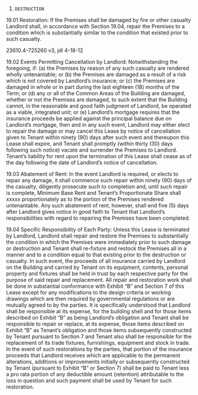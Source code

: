1. `DESTRUCTION`

19.01           Restoration:     If the Premises shall be damaged by fire or other casualty Landlord shall, in accordance with Section 19.04, repair the Premises to a condition which is substantially similar to the condition that existed prior to such casualty.

23610.4-725260 v3, jdl 4-18-12

19.02           Events Permitting Cancellation by Landlord:     Notwithstanding the foregoing, if: (a) the Premises by reason of any such casualty are rendered wholly untenantable; or (b) the Premises are damaged as a result of a risk which is not covered by Landlord’s insurance; or (c) the Premises are damaged in whole or in part during the last eighteen (18) months of the Term; or (d) any or all of the Common Areas of the Building are damaged, whether or not the Premises are damaged, to such extent that the Building cannot, in the reasonable and good faith judgment of Landlord, be operated as a viable, integrated unit; or (e) Landlord’s mortgage requires that the insurance proceeds be applied against the principal balance due on Landlord’s mortgage, then and in any such event, Landlord may either elect to repair the damage or may cancel this Lease by notice of cancellation given to Tenant within ninety (90) days after such event and thereupon this Lease shall expire, and Tenant shall promptly (within thirty (30) days following such notice) vacate and surrender the Premises to Landlord.  Tenant’s liability for rent upon the termination of this Lease shall cease as of the day following the date of Landlord’s notice of cancellation.

19.03           Abatement of Rent:     In the event Landlord is required, or elects to repair any damage, it shall commence such repair within ninety (90) days of the casualty, diligently prosecute such to completion and, until such repair is complete, Minimum Base Rent and Tenant’s Proportionate Share shall xxxxx proportionately as to the portion of the Premises rendered untenantable.  Any such abatement of rent, however, shall end five (5) days after Landlord gives notice in good faith to Tenant that                                                                              Landlord’s responsibilities with regard to repairing the Premises have been completed.

19.04           Specific Responsibility of Each Party:     Unless this Lease is terminated by Landlord, Landlord shall repair and restore the Premises to substantially the condition in which the Premises were immediately prior to such damage or destruction and Tenant shall re-fixture and restock the Premises all in a manner and to a condition equal to that existing prior to the destruction or casualty.  In such event, the proceeds of all insurance carried by Landlord on the Building and carried by Tenant on its equipment, contents, personal property and fixtures shall be held in trust by each respective party for the purpose of said repair and replacement.  All repair and restoration work shall be done in substantial conformance with Exhibit “B” and Section 7 of this Lease except for any modifications to the design criteria or working drawings which are then required by governmental regulations or are mutually agreed to by the parties.  It is specifically understood that Landlord shall be responsible at its expense, for the building shell and for those items described on Exhibit “B” as being Landlord’s obligation and Tenant shall be responsible to repair or replace, at its expense, those items described on Exhibit “B” as Tenant’s obligation and those items subsequently constructed by Tenant pursuant to Section 7 and Tenant also shall be responsible for the replacement of its trade fixtures, furnishings, equipment and stock in trade.  In the event of such restorations by the parties, that portion of the insurance proceeds that Landlord receives                                                                                                                                                                                                                                                                                                                                                                                      which are applicable to the permanent alterations, additions or improvements initially or subsequently constructed by Tenant (pursuant to Exhibit “B” or Section 7) shall be paid to Tenant less a pro rata portion of any deductible amount (retention) attributable to the loss in question and such payment shall be used by Tenant for such restoration.